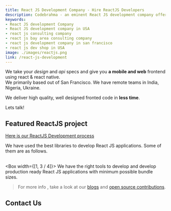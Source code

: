 ```yaml
---
title: React JS Development Company - Hire ReactJS Developers
description: Codebrahma - an eminent React JS development company offers you to hire ReactJS developers - experienced to craft highly secure, & fast mobile and web applications
keywords:
- React JS development Company
- React JS development company in USA
- react js consulting company
- react js bay area consulting company
- react js development company in san francisco
- react js dev shop in USA
image: ./images/reactjs.png
link: /react-js-development
---
```


<Box my={2}>
  <Title>React JS Development Company</Title>
</Box>

We take your _design_ and _api_ specs and give you **a mobile and 
web** frontend using react & react native.<br /> We primarily based out of San Francisco. 
We have remote teams in India, Nigeria, Ukraine.

We deliver high quality, well designed fronted code in **less time**.

Lets talk!
<Box>
  <ContactUsButton />
</Box>

## Featured ReactJS project

<RipplingProject />

[Here is our ReactJS Development process](/codebrahma-react-application)

We have used the best libraries to develop React JS applications. Some of them are as follows.
<Libraries />
<br />
<br />

<Box width={[1, 3 / 4]}>
  <Text>
    We have the right tools to develop and develop production ready React JS applications with minimum possible bundle sizes.
  </Text>
</Box>

> For more info , take a look at our [blogs](/category/react) and [open source contributions](/open-source-contributions).

<DevelopmentServices />

## Contact Us
<ContactForm referrer="/react-js-development/" />